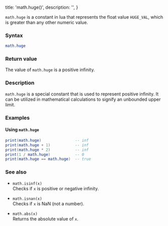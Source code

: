   title: 'math.huge()',
  description: '',
}

`math.huge` is a constant in lua that represents the float value `HUGE_VAL`, which is greater than any other numeric value.

### Syntax  

```lua
math.huge
```

### Return value  

The value of `math.huge` is a positive infinity.

### Description  

`math.huge` is a special constant that is used to represent positive infinity. It can be utilized in mathematical calculations to signify an unbounded upper limit.

### Examples  

#### Using `math.huge`  

```lua
print(math.huge)               -- inf
print(math.huge + 1)           -- inf
print(math.huge * 2)           -- inf
print(1 / math.huge)           -- 0
print(math.huge == math.huge)  -- true
```

### See also  

- `math.isinf(x)`  
  Checks if `x` is positive or negative infinity.

- `math.isnan(x)`  
  Checks if `x` is NaN (not a number).

- `math.abs(x)`  
  Returns the absolute value of `x`.
